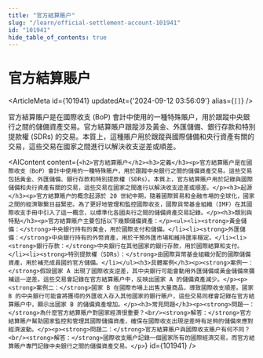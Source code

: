 ```yaml
---
title: "官方結算賬户"
slug: "/learn/official-settlement-account-101941"
id: "101941"
hide_table_of_contents: true
---
```



# 官方結算賬户

<ArticleMeta id={101941} updatedAt={'2024-09-12 03:56:09'} alias={`[]`} />
<div className='border-solid border-b border-t-0 my-4 border-[var(--ifm-color-gray-300)]' />

官方結算賬户是在國際收支 (BoP) 會計中使用的一種特殊賬户，用於跟蹤中央銀行之間的儲備資產交易。官方結算賬户跟蹤涉及黃金、外匯儲備、銀行存款和特別提款權 (SDRs) 的交易。本質上，這種賬户用於跟蹤與國際儲備和央行資產有關的交易，這些交易在國家之間進行以解決收支逆差或順差。

<AIContent content={`<h2>官方結算賬户</h2><h3>定義</h3><p>官方結算賬户是在國際收支（BoP）會計中使用的一種特殊賬户，用於跟蹤中央銀行之間的儲備資產交易。這些交易包括黃金、外匯儲備、銀行存款和特別提款權（SDRs）。本質上，官方結算賬户用於記錄與國際儲備和央行資產有關的交易，這些交易在國家之間進行以解決收支逆差或順差。</p><h3>起源</h3><p>官方結算賬户的概念起源於 20 世紀中期，隨着國際貿易和金融市場的全球化，國家之間的經濟聯繫日益緊密。為了更好地管理和監控國際收支，國際貨幣基金組織（IMF）在其國際收支手冊中引入了這一概念，以標準化各國央行之間的儲備資產交易記錄。</p><h3>類別與特點</h3><p>官方結算賬户主要包括以下幾類儲備資產：</p><ul><li><strong>黃金儲備：</strong>中央銀行持有的黃金，用於國際支付和儲備。</li><li><strong>外匯儲備：</strong>中央銀行持有的外幣資產，用於干預外匯市場和維持匯率穩定。</li><li><strong>銀行存款：</strong>中央銀行在其他國家的銀行存款，用於國際結算和支付。</li><li><strong>特別提款權（SDRs）：</strong>由國際貨幣基金組織分配的國際儲備資產，用於補充成員國的官方儲備。</li></ul><h3>具體案例</h3><p><strong>案例一：</strong>假設國家 A 出現了國際收支逆差，其中央銀行可能會動用外匯儲備或黃金儲備來彌補這一逆差。這些交易會記錄在官方結算賬户中，反映出國家 A 的儲備資產減少。</p><p><strong>案例二：</strong>國家 B 在國際市場上出售大量商品，導致國際收支順差。國家 B 的中央銀行可能會將獲得的外匯收入存入其他國家的銀行賬户，這些交易同樣會記錄在官方結算賬户中，顯示出國家 B 的儲備資產增加。</p><h3>常見問題</h3><p><strong>問題一：</strong>為什麼官方結算賬户對國家經濟很重要？<br/><strong>解答：</strong>官方結算賬户幫助國家監控和管理其國際儲備資產，確保在國際收支出現逆差時有足夠的儲備來應對經濟波動。</p><p><strong>問題二：</strong>官方結算賬户與國際收支賬户有何不同？<br/><strong>解答：</strong>國際收支賬户記錄一個國家所有的國際經濟交易，而官方結算賬户專門記錄中央銀行之間的儲備資產交易。</p>`} id={101941} />
